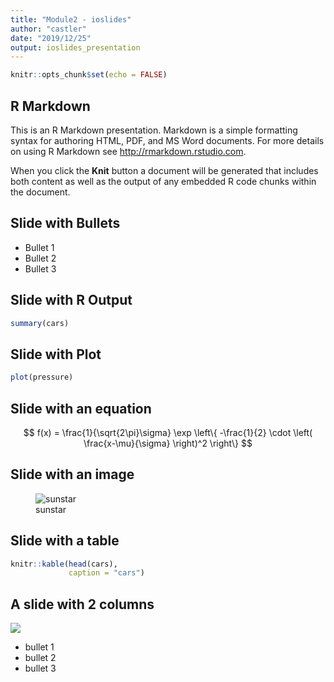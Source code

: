 ```yaml
---
title: "Module2 - ioslides"
author: "castler"
date: "2019/12/25"
output: ioslides_presentation
---
```


```r
knitr::opts_chunk$set(echo = FALSE)
```

## R Markdown

This is an R Markdown presentation. Markdown is a simple formatting syntax for authoring HTML, PDF, and MS Word documents. For more details on using R Markdown see <http://rmarkdown.rstudio.com>.

When you click the **Knit** button a document will be generated that includes both content as well as the output of any embedded R code chunks within the document.

## Slide with Bullets

- Bullet 1
- Bullet 2
- Bullet 3

## Slide with R Output

```r
summary(cars)
```

## Slide with Plot

```r
plot(pressure)
```

## Slide with an equation

$$ f(x) = \frac{1}{\sqrt{2\pi}\sigma} \exp \left\{ -\frac{1}{2} \cdot \left( \frac{x-\mu}{\sigma} \right)^2 \right\} $$

## Slide with an image {.flexbox .vcenter}

![sunstar](sunstar.png)

## Slide with a table

```r
knitr::kable(head(cars),
             caption = "cars")
```

## A slide with 2 columns {.columns-2}

![](sunstar.png)

- bullet 1
- bullet 2
- bullet 3